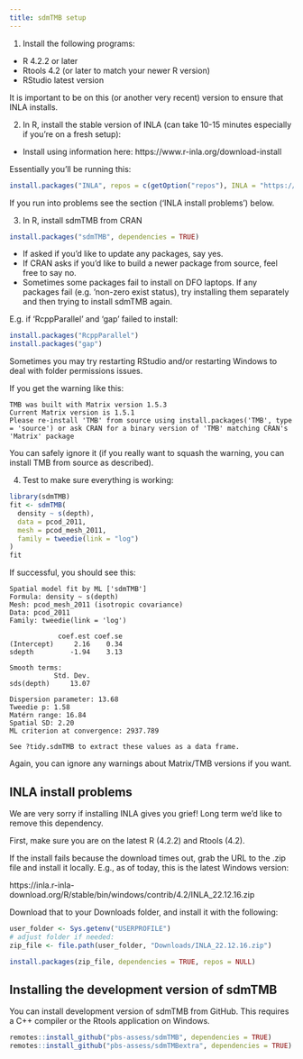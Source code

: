```yaml
---
title: sdmTMB setup
---
```


1. Install the following programs:

- R 4.2.2 or later
- Rtools 4.2 (or later to match your newer R version)
- RStudio latest version

It is important to be on this (or another very recent) version to ensure that INLA installs.

2. In R, install the stable version of INLA (can take 10-15 minutes especially if you're on a fresh setup):

- Install using information here: https://www.r-inla.org/download-install

Essentially you'll be running this:

```r
install.packages("INLA", repos = c(getOption("repos"), INLA = "https://inla.r-inla-download.org/R/stable"), dependencies = TRUE)
```

If you run into problems see the section ('INLA install problems') below.

3. In R, install sdmTMB from CRAN

```r
install.packages("sdmTMB", dependencies = TRUE)
```

- If asked if you'd like to update any packages, say yes.
- If CRAN asks if you'd like to build a newer package from source, feel free to say no.
- Sometimes some packages fail to install on DFO laptops. If any packages fail (e.g. 'non-zero exist status), try installing them separately and then trying to install sdmTMB again.

E.g. if 'RcppParallel' and 'gap' failed to install:

```r
install.packages("RcppParallel")
install.packages("gap")
```

Sometimes you may try restarting RStudio and/or restarting Windows to deal with folder permissions issues.

If you get the warning like this:

```
TMB was built with Matrix version 1.5.3
Current Matrix version is 1.5.1
Please re-install 'TMB' from source using install.packages('TMB', type = 'source') or ask CRAN for a binary version of 'TMB' matching CRAN's 'Matrix' package
```

You can safely ignore it (if you really want to squash the warning, you can install TMB from source as described).

4. Test to make sure everything is working:

```r
library(sdmTMB)
fit <- sdmTMB(
  density ~ s(depth),
  data = pcod_2011, 
  mesh = pcod_mesh_2011,
  family = tweedie(link = "log")
)
fit
```

If successful, you should see this:

```
Spatial model fit by ML ['sdmTMB']
Formula: density ~ s(depth)
Mesh: pcod_mesh_2011 (isotropic covariance)
Data: pcod_2011
Family: tweedie(link = 'log')
 
            coef.est coef.se
(Intercept)     2.16    0.34
sdepth         -1.94    3.13

Smooth terms:
           Std. Dev.
sds(depth)     13.07

Dispersion parameter: 13.68
Tweedie p: 1.58
Matérn range: 16.84
Spatial SD: 2.20
ML criterion at convergence: 2937.789

See ?tidy.sdmTMB to extract these values as a data frame.
```

Again, you can ignore any warnings about Matrix/TMB versions if you want.

## INLA install problems

We are very sorry if installing INLA gives you grief! Long term we'd like to remove this dependency.

First, make sure you are on the latest R (4.2.2) and Rtools (4.2).

If the install fails because the download times out, grab the URL to the .zip file and install it locally. E.g., as of today, this is the latest Windows version:

https://inla.r-inla-download.org/R/stable/bin/windows/contrib/4.2/INLA_22.12.16.zip 

Download that to your Downloads folder, and install it with the following:

```r
user_folder <- Sys.getenv("USERPROFILE")
# adjust folder if needed:
zip_file <- file.path(user_folder, "Downloads/INLA_22.12.16.zip")

install.packages(zip_file, dependencies = TRUE, repos = NULL)
```

## Installing the development version of sdmTMB

You can install development version of sdmTMB from GitHub. This requires a C++ compiler or the Rtools application on Windows.

```r
remotes::install_github("pbs-assess/sdmTMB", dependencies = TRUE)
remotes::install_github("pbs-assess/sdmTMBextra", dependencies = TRUE)
```
